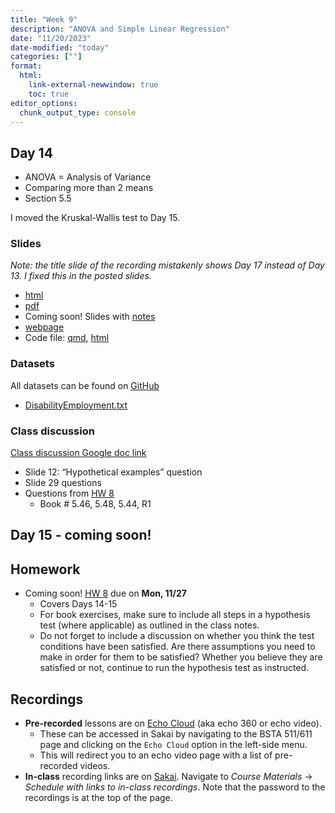 ```yaml
---
title: "Week 9"
description: "ANOVA and Simple Linear Regression"
date: "11/20/2023"
date-modified: "today"
categories: [""]
format: 
  html:
    link-external-newwindow: true
    toc: true
editor_options: 
  chunk_output_type: console
---
```



## Day 14 

* ANOVA = Analysis of Variance
* Comparing more than 2 means
* Section 5.5

:::{.callout-note}
I moved the Kruskal-Wallis test to Day 15.
:::

### Slides

_Note: the title slide of the recording mistakenly shows Day 17 instead of Day 13. I fixed this in the posted slides._ 

* [html](../slides/Day14_bsta511.qmd)
* [pdf](https://drive.google.com/file/d/1KQfFdPsd-Gpur7b8gtdAlc6vu0IF0jMv/view?usp=sharing)
* Coming soon! Slides with [notes]()
* [webpage](../slides_md/Day14_bsta511_md.qmd)
* Code file: [qmd](https://github.com/niederhausen/BSTA_511_F23/blob/main/slides_code/Day14_bsta511_code.qmd), [html](../slides_code/Day14_bsta511_code.qmd)


### Datasets

All datasets can be found on [GitHub](https://github.com/niederhausen/BSTA_511_F23/tree/main/data)

* [DisabilityEmployment.txt](/data/DisabilityEmployment.txt)


### Class discussion

[Class discussion Google doc link](https://docs.google.com/document/d/1m_sOZWZHlnL89N60RyfdFG6wphcEpofLevd2kMc1wYc/edit?usp=sharing)

* Slide 12: "Hypothetical examples" question
* Slide 29 questions
* Questions from [HW 8](../homework/HW_7_F23_bsta511.qmd)
    * Book # 5.46, 5.48, 5.44, R1


## Day 15 - coming soon!


## Homework

* Coming soon! [HW 8](../homework/HW_8_F23_bsta511.qmd) due on __Mon, 11/27__
    * Covers Days 14-15
    * For book exercises, make sure to include all steps in a hypothesis test (where applicable) as outlined in the class notes. 
    * Do not forget to include a discussion on whether you think the test conditions have been satisfied. Are there assumptions you need to make in order for them to be satisfied? Whether you believe they are satisfied or not, continue to run the hypothesis test as instructed.


## Recordings

* __Pre-recorded__ lessons are on [Echo Cloud](https://echo360.org/section/4a58d645-5753-4e4f-b962-f8825f59baba/home) (aka echo 360 or echo video).
    * These can be accessed in Sakai by navigating to the BSTA 511/611 page and clicking on the `Echo Cloud` option in the left-side menu. 
    * This will redirect you to an echo video page with a list of pre-recorded videos.
* __In-class__ recording links are on [Sakai](https://sakai.ohsu.edu/portal/site/BSTA-511-1-AA-F23/tool/1f70eae0-e36a-4052-9247-69c6917e6b73/). Navigate to _Course Materials_ -> _Schedule with links to in-class recordings_. Note that the password to the recordings is at the top of the page.  
